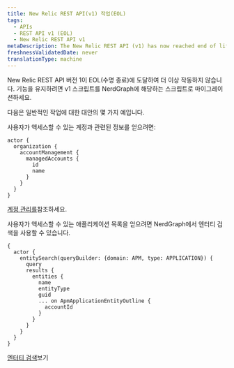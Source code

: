 ```yaml
---
title: New Relic REST API(v1) 작업(EOL)
tags:
  - APIs
  - REST API v1 (EOL)
  - New Relic REST API v1
metaDescription: The New Relic REST API (v1) has now reached end of life. Migrate your v1 scripts to their NerdGraph equivalent.
freshnessValidatedDate: never
translationType: machine
---
```


<Callout variant="important">
  New Relic REST API 버전 1이 EOL(수명 종료)에 도달하여 더 이상 작동하지 않습니다. 기능을 유지하려면 v1 스크립트를 NerdGraph에 해당하는 스크립트로 마이그레이션하세요.
</Callout>

다음은 일반적인 작업에 대한 대안의 몇 가지 예입니다.

사용자가 액세스할 수 있는 계정과 관련된 정보를 얻으려면:

```
actor {
  organization {
    accountManagement {
      managedAccounts {
        id
        name
      }
    }
  }
}
```

[계정 관리를](/docs/apis/nerdgraph/examples/manage-accounts-nerdgraph/)참조하세요.

사용자가 액세스할 수 있는 애플리케이션 목록을 얻으려면 NerdGraph에서 엔터티 검색을 사용할 수 있습니다.

```
{
  actor {
    entitySearch(queryBuilder: {domain: APM, type: APPLICATION}) {
      query
      results {
        entities {
          name
          entityType
          guid
          ... on ApmApplicationEntityOutline {
            accountId
          }
        }
      }
    }
  }
}
```

[엔터티 검색](/docs/apis/nerdgraph/examples/nerdgraph-entities-api-tutorial/#search-entity)보기